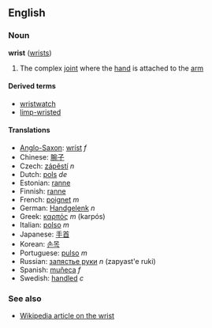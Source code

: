 ==English==
===Noun===
'''wrist''' ([[wrists]])

# The complex [[joint]] where the [[hand]] is attached to the [[arm]]

====Derived terms====
*[[wristwatch]]
*[[limp-wristed]]

====Translations====
*[[Anglo-Saxon]]: [[wríst]] ''f''
*Chinese: [[腕子]]
*Czech: [[zápěstí]] ''n''
*Dutch: [[pols]] ''de''
*Estonian: [[ranne#Estonian|ranne]]
*Finnish: [[ranne#Finnish|ranne]]
*French: [[poignet]] ''m''
*German: [[Handgelenk]] ''n''
*Greek: [[καρπός]] ''m'' (karpós)
*Italian: [[polso]] ''m''
*Japanese: [[手首]]
*Korean: [[손목]]
*Portuguese: [[pulso]] ''m''
*Russian: [[запястье руки]] ''n'' (zapyast'e ruki)
*Spanish: [[muñeca]] ''f''
*Swedish: [[handled#Swedish|handled]] ''c''

===See also===
*[[w:wrist|Wikipedia article on the wrist]]